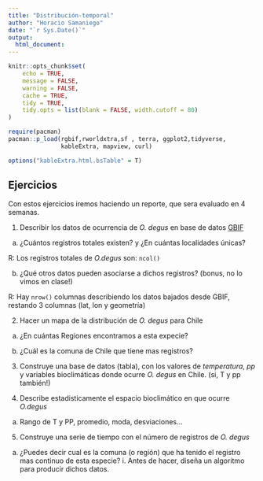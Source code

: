 ```yaml
---
title: "Distribución-temporal"
author: "Horacio Samaniego"
date: "`r Sys.Date()`"
output: 
  html_document:
---
```


```r
knitr::opts_chunk$set(
	echo = TRUE,
	message = FALSE,
	warning = FALSE,
	cache = TRUE,
	tidy = TRUE,
	tidy.opts = list(blank = FALSE, width.cutoff = 80)
)

require(pacman)
pacman::p_load(rgbif,rworldxtra,sf , terra, ggplot2,tidyverse, 
               kableExtra, mapview, curl)

options("kableExtra.html.bsTable" = T)
```





## Ejercicios

Con estos ejercicios iremos haciendo un reporte, que sera evaluado en 4
semanas.

 1.  Describir los datos de ocurrencia de *O. degus* en base de datos [GBIF](http://www.gbif.org)
   a.  ¿Cuántos registros totales existen? y ¿En cuántas localidades únicas?
   
   R: Los registros totales de _O.degus_ son: `ncol()`

  
   b.  ¿Qué otros datos pueden asociarse a dichos registros? (bonus, no lo vimos en clase!)
   
   R: Hay `nrow()` columnas describiendo los datos bajados desde GBIF, restando 3 columnas (lat, lon y geometría)




 2.  Hacer un mapa de la distribución de *O. degus* para Chile
  a.  ¿En cuántas Regiones encontramos a esta expecie?
  
  b.  ¿Cuál es la comuna de Chile que tiene mas registros?

 3.  Construye una base de datos (tabla), con los valores de *temperatura*, *pp* y variables bioclimáticas donde ocurre *O. degus* en Chile. (si, T y pp también!)

 4.  Describe estadisticamente el espacio bioclimático en que ocurre *O.degus*
   a.  Rango de T y PP, promedio, moda, desviaciones...

 5.  Construye una serie de tiempo con el número de registros de *O.
    degus*
  a.  ¿Puedes decir cual es la comuna (o región) que ha tenido el registro
    mas continuo de esta especie?
    i.  Antes de hacer, diseña un algoritmo para producir dichos datos.
